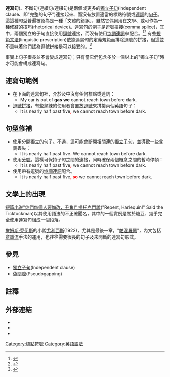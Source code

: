 {{noteTA
|T=zh-hant:連寫句; zh-hans:连写句
|G1=run-on sentence
}}

'''連寫句'''({{lang|en|run-on sentence}}、不斷句/連續句/連綴句)是兩個或更多的[[獨立子句|獨立子句]](independent clause、即"完整的句子")連接起來、而沒有放置適當的標點符號或[[連詞|連詞]]的[[句子|句子]]。這這種句型普遍被認為是一種「文體的錯誤」，雖然它偶爾用在文學、或可作為一種[[修辭的技巧|修辭的技巧]](rhetorical device)。連寫句的例子是[[逗號拼接|逗號拼接]](comma splice)，其中，兩個獨立的子句直接使用[[逗號|逗號]]連接，而沒有使用[[連詞|協調連詞]]來配合。<ref>{{cite web | title=Run-ons — Comma Splices — Fused Sentences | url=http://owl.english.purdue.edu/owl/resource/598/02/ | date=2006-08-31 | accessdate=2008-01-24 | archive-date=2018-06-12 | archive-url=https://web.archive.org/web/20180612163000/https://owl.english.purdue.edu/owl/resource/598/02/ | dead-url=no }}</ref><ref>{{cite web | title=Run-on Sentences, Comma Splices | url=http://grammar.ccc.commnet.edu/grammar/runons.htm | accessdate=2008-01-24 | archive-date=2021-04-21 | archive-url=https://web.archive.org/web/20210421170219/http://grammar.ccc.commnet.edu/grammar/runons.htm | dead-url=no }}</ref> 有些[[規範文法|規範文法]](linguistic prescription)依據連寫句的定義規範而排除逗號的拼接，但這並不意味著他們認為逗號拼接是可以接受的。<ref>{{Cite document | last1=Hairston | first1=Maxine | last2=Ruszkiewicz | first2=John J. | last3=Friend | first3=Christy | title=The Scott, Foresman Handbook for Writers | url=https://archive.org/details/scottforesmanhan00hair_0 | edition=5th | publisher=Longman | year=1998 | location=New York | page=[https://archive.org/details/scottforesmanhan00hair_0/page/509 509] | postscript=<!--None--> }}</ref>

事實上句子很長並不會變成連寫句；只有當它們包含多於一個以上的"獨立子句"時才可能會構成連寫句。<!--A run-on sentence can be as short as four words—for instance: ''I drive she walks.'' In this case there are two independent clauses: two [[grammatical_subject|subjects]] paired with two[[intransitive_verb|intransitive verbs]]. So as long as clauses are punctuated appropriately, a writer can assemble multiple independent clauses in a single sentence; in fact, a properly constructed sentence can be extended indefinitely.

It is hard to argue that a run-on sentence is incorrect if it forms part of the direct speech of a real or imagined person, as the punctuation of speech is usually simply conjecture (except perhaps for a question mark after a definite question). For instance, if the first example below is direct speech (as it appears to be) it makes little difference if there is a space, comma, [[semicolon|semicolon]], or full stop between "gas" and "we", except perhaps that a space or comma might imply a faster rate of talking than a semicolon or full stop.-->

==連寫句範例==
*在下面的連寫句裡，介於{{lang|en|"gas"}}及{{lang|en|"we"}}中沒有任何標點或連詞：
**My car is out of '''gas''' '''we''' cannot reach town before dark.
*[[逗號拼接|逗號拼接]]，有些熟練的使用者會置放[[逗號|逗號]]來拼接兩個英語句子：
**It is nearly half past five<font color="#FF0000">''','''</font> we cannot reach town before dark.

==句型修補==
*使用分開獨立的句子。不過，這可能會斷開相關連的[[獨立子句|獨立子句]]，並導致一些含義丟失：
**It is nearly half past five<font color="#FF0000">'''.'''</font> We cannot reach town before dark.
*使用[[分號|分號]]。這樣可保持子句之間的連接，同時確保兩個概念之間的暫時停頓：
**It is nearly half past five<font color="#FF0000">''';'''</font> we cannot reach town before dark.
*使用帶有逗號的[[連詞|協調連詞]]配合。
**It is nearly half past five<font color="#FF0000">''', so'''</font> we cannot reach town before dark.

==文學上的出現==
[[短篇小说|短篇小说]][["你們每個人要悔改，丑角!"_提托克門說|"你們每個人要悔改，丑角!" 提托克門說]]("Repent, Harlequin!" Said the Ticktockman)以其使用語法的不正確聞名，其中的一個實例是關於糖豆、幾乎完全使用連寫句組成一個段落。

[[詹姆斯·乔伊斯|詹姆斯·乔伊斯]]的小說[[尤利西斯|尤利西斯]](1922)，尤其是最後一章，"[[尤利西斯#帕涅罗佩|帕涅羅佩]]"，內文包括[[意识流文学|意識流]]手法的運用，也往往需要很長的句子及未間斷的連寫句形式。

==參見==
*[[獨立子句|獨立子句]](Independent clause)
*[[偽間隙|偽間隙]](Pseudogapping)

==註釋==
{{reflist}}

==外部連結==
{{wiktionary|incomplete sentence}}
*{{cite web |url=http://owl.english.purdue.edu/owl/resource/573/02/ |title=Sentence Types |year=1995 |website=Online Writing Lab |publisher=Purdue University |accessdate=2 February 2014 |archive-date=2018-02-27 |archive-url=https://web.archive.org/web/20180227034338/https://owl.english.purdue.edu/owl/resource/573/02/ |dead-url=no }}
*{{cite web |url=http://englishpost.org/2012/06/19/complex-sentences/ |title=Complex sentences |last1=Campos Noguera |first1=José Manuel |website=English Post: English Language Learning and Teaching |accessdate=2 February 2014 |archive-url=https://web.archive.org/web/20160317120331/http://englishpost.org/2012/06/19/complex-sentences/ |archive-date=2016-03-17 |dead-url=yes }}
*{{cite web| url=http://www.cnm.edu/depts/tutoring/tlc/res/AccuPlacer_English/264-Indep_DepClauses-C.pdf| title=Independent and Dependent Clauses| access-date=2018-02-26| archive-date=2016-03-04| archive-url=https://web.archive.org/web/20160304052156/http://www.cnm.edu/depts/tutoring/tlc/res/AccuPlacer_English/264-Indep_DepClauses-C.pdf| dead-url=no}}

{{语言哲学}}

[[Category:標點符號|Category:標點符號]]
[[Category:英語語法|Category:英語語法]]